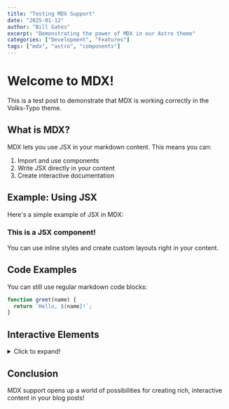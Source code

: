 ```yaml
---
title: "Testing MDX Support"
date: "2025-01-12"
author: "Bill Gates"
excerpt: "Demonstrating the power of MDX in our Astro theme"
categories: ["Development", "Features"]
tags: ["mdx", "astro", "components"]
---
```


# Welcome to MDX!

This is a test post to demonstrate that MDX is working correctly in the Volks-Typo theme.

## What is MDX?

MDX lets you use JSX in your markdown content. This means you can:

1. Import and use components
2. Write JSX directly in your content
3. Create interactive documentation

## Example: Using JSX

Here's a simple example of JSX in MDX:

<div style={{ padding: '20px', backgroundColor: '#f5f5f5', borderRadius: '8px', marginBottom: '20px' }}>
  <h3 style={{ color: '#dc2626', marginBottom: '10px' }}>This is a JSX component!</h3>
  <p>You can use inline styles and create custom layouts right in your content.</p>
</div>

## Code Examples

You can still use regular markdown code blocks:

```javascript
function greet(name) {
  return `Hello, ${name}!`;
}
```

## Interactive Elements

<details>
  <summary style={{ cursor: 'pointer', fontWeight: 'bold', marginBottom: '10px' }}>Click to expand!</summary>
  <p>This is a native HTML details element that provides interactivity without JavaScript.</p>
</details>

## Conclusion

MDX support opens up a world of possibilities for creating rich, interactive content in your blog posts!